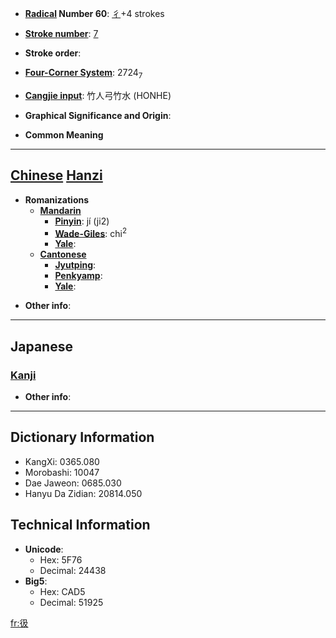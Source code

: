 * '''[[Wiktionary:Chinese radical index| Radical]] Number 60''': [[Wiktionary:Chinese radical index 彳|彳]]+4 strokes

* '''[[Wiktionary:Chinese total strokes index|Stroke number]]''': [[Wiktionary:Chinese total strokes index 7|7]]

* '''Stroke order''': 

* '''[[Wiktionary:Chinese four corner index|Four-Corner System]]''': 2724<sub>7</sub>

* '''[[Wiktionary:Chinese Cangjie index|Cangjie input]]''': 竹人弓竹水 (HONHE)

* '''Graphical Significance and Origin''': 

* '''Common Meaning'''

----

== [[Chinese]] [[Hanzi]] ==

* '''Romanizations'''
** '''[[Mandarin]]'''
*** '''[[Pinyin]]''': jí (ji2)
*** '''[[Wade-Giles]]''': chi<sup>2</sup>
*** '''[[Yale]]''': 
** '''[[Cantonese]]'''
*** '''[[Jyutping]]''':
*** '''[[Penkyamp]]''': 
*** '''[[Yale]]''': 

* '''Other info''': 

----

==Japanese==
===[[Kanji]]===
{{kanji|on readings=[[きゅう]] (kyū), [[こう]] (kō)|kun readings=}}

* '''Other info''':  

----

== Dictionary Information ==

* KangXi: 0365.080
* Morobashi: 10047
* Dae Jaweon: 0685.030
* Hanyu Da Zidian: 20814.050

== Technical Information ==

* '''Unicode''':
** Hex: 5F76
** Decimal: 24438
* '''Big5''':
** Hex: CAD5
** Decimal: 51925

[[fr:彶]]
